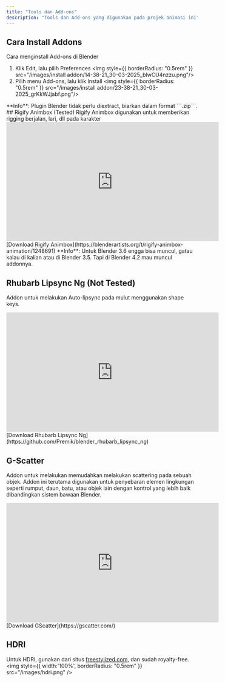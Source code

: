 ```yaml
---
title: "Tools dan Add-ons"
description: "Tools dan Add-ons yang digunakan pada projek animasi ini"
---
```

## Cara Install Addons
Cara menginstall Add-ons di Blender
1. Klik Edit, lalu pilih Preferences
<img  style={{ borderRadius: "0.5rem" }} src="/images/install addon/14-38-21_30-03-2025_blwCU4nzzu.png"/>
2. Pilih menu Add-ons, lalu klik Install
<img  style={{ borderRadius: "0.5rem" }} src="/images/install addon/23-38-21_30-03-2025_grKkWJjabf.png"/>
<Info>
  **Info**: Plugin Blender tidak perlu diextract, biarkan dalam format ```.zip```.
</Info>
## Rigify Animbox (Tested)
Rigify Animbox digunakan untuk memberikan rigging berjalan, lari, dll pada karakter
<iframe
  width="560"
  height="315"
  src="https://www.youtube.com/embed/UEY_z3o6c1Q"
  title="YouTube video player"
  frameBorder="0"
  allow="accelerometer; autoplay; clipboard-write; encrypted-media; gyroscope; picture-in-picture"
  allowFullScreen
  style={{ width: '100%', borderRadius: '0.5rem' }}
></iframe>
[Download Rigify Animbox](https://blenderartists.org/t/rigify-animbox-animation/1248691)
<Info>
  **Info**: Untuk Blender 3.6 engga bisa muncul, gatau kalau di kalian atau di Blender 3.5. Tapi di Blender 4.2 mau muncul addonnya.
</Info>

## Rhubarb Lipsync Ng (Not Tested)
Addon untuk melakukan Auto-lipsync pada mulut menggunakan shape keys.
<iframe
  width="560"
  height="315"
  src="https://www.youtube.com/embed/JwU52eSVIbE"
  title="YouTube video player"
  frameBorder="0"
  allow="accelerometer; autoplay; clipboard-write; encrypted-media; gyroscope; picture-in-picture"
  allowFullScreen
  style={{ width: '100%', borderRadius: '0.5rem' }}
></iframe>
[Download Rhubarb Lipsync Ng](https://github.com/Premik/blender_rhubarb_lipsync_ng)

## G-Scatter
Addon untuk melakukan memudahkan melakukan scattering pada sebuah objek. Addon ini terutama digunakan untuk penyebaran elemen lingkungan seperti rumput, daun, batu, atau objek lain dengan kontrol yang lebih baik dibandingkan sistem bawaan Blender.
<iframe
  width="560"
  height="315"
  src="https://www.youtube.com/embed/Matsmw2NqR4"
  title="YouTube video player"
  frameBorder="0"
  allow="accelerometer; autoplay; clipboard-write; encrypted-media; gyroscope; picture-in-picture"
  allowFullScreen
  style={{ width: '100%', borderRadius: '0.5rem' }}
></iframe>
[Download GScatter](https://gscatter.com/)

## HDRI
Untuk HDRI, gunakan dari situs [freestylized.com](https://freestylized.com/all-skybox/), dan sudah royalty-free.
<img style={{ width:'100%', borderRadius: "0.5rem" }} src="/images/hdri.png" />